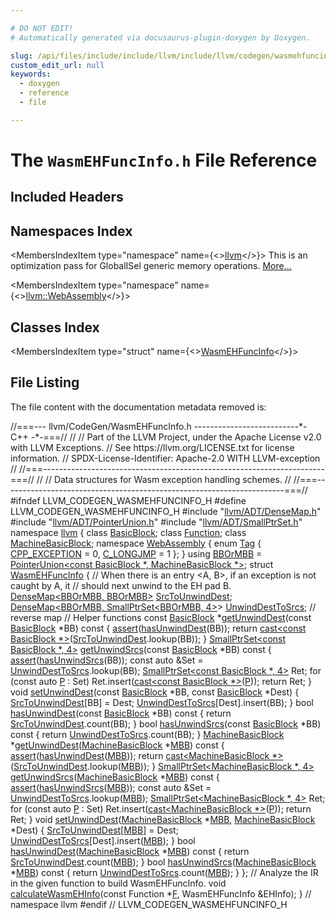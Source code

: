 ```yaml
---

# DO NOT EDIT!
# Automatically generated via docusaurus-plugin-doxygen by Doxygen.

slug: /api/files/include/include/llvm/include/llvm/codegen/wasmehfuncinfo-h
custom_edit_url: null
keywords:
  - doxygen
  - reference
  - file

---
```





# The `WasmEHFuncInfo.h` File Reference

<DoxygenPage pluginConfig={pluginConfig}>



## Included Headers

<IncludesList>
<IncludesListItem
  filePath="llvm/ADT/DenseMap.h"
  permalink="/docs/api/files/include/include/llvm/include/llvm/adt/densemap-h"
  isLocal="true" />
<IncludesListItem
  filePath="llvm/ADT/PointerUnion.h"
  permalink="/docs/api/files/include/include/llvm/include/llvm/adt/pointerunion-h"
  isLocal="true" />
<IncludesListItem
  filePath="llvm/ADT/SmallPtrSet.h"
  permalink="/docs/api/files/include/include/llvm/include/llvm/adt/smallptrset-h"
  isLocal="true" />
</IncludesList>

## Namespaces Index

<MembersIndex>

<MembersIndexItem
  type="namespace"
  name={<><a href="/docs/api/namespaces/llvm">llvm</a></>}>
This is an optimization pass for GlobalISel generic memory operations. <a href="/docs/api/namespaces/llvm/#details">More...</a>
</MembersIndexItem>

<MembersIndexItem
  type="namespace"
  name={<><a href="/docs/api/namespaces/llvm/webassembly">llvm::WebAssembly</a></>}>
</MembersIndexItem>

</MembersIndex>

## Classes Index

<MembersIndex>

<MembersIndexItem
  type="struct"
  name={<><a href="/docs/api/structs/llvm/wasmehfuncinfo">WasmEHFuncInfo</a></>}>
</MembersIndexItem>

</MembersIndex>


## File Listing

The file content with the documentation metadata removed is:

<ProgramListing>

<Link id="l00001" /><CodeLine lineNumber="1"><Highlight kind="comment">//===--- llvm/CodeGen/WasmEHFuncInfo.h --------------------------&#42;- C++ -&#42;-===//</Highlight><Highlight kind="normal"></Highlight></CodeLine>
<Link id="l00002" /><CodeLine lineNumber="2"><Highlight kind="normal"></Highlight><Highlight kind="comment">//</Highlight><Highlight kind="normal"></Highlight></CodeLine>
<Link id="l00003" /><CodeLine lineNumber="3"><Highlight kind="normal"></Highlight><Highlight kind="comment">// Part of the LLVM Project, under the Apache License v2.0 with LLVM Exceptions.</Highlight><Highlight kind="normal"></Highlight></CodeLine>
<Link id="l00004" /><CodeLine lineNumber="4"><Highlight kind="normal"></Highlight><Highlight kind="comment">// See https://llvm.org/LICENSE.txt for license information.</Highlight><Highlight kind="normal"></Highlight></CodeLine>
<Link id="l00005" /><CodeLine lineNumber="5"><Highlight kind="normal"></Highlight><Highlight kind="comment">// SPDX-License-Identifier: Apache-2.0 WITH LLVM-exception</Highlight><Highlight kind="normal"></Highlight></CodeLine>
<Link id="l00006" /><CodeLine lineNumber="6"><Highlight kind="normal"></Highlight><Highlight kind="comment">//</Highlight><Highlight kind="normal"></Highlight></CodeLine>
<Link id="l00007" /><CodeLine lineNumber="7"><Highlight kind="normal"></Highlight><Highlight kind="comment">//===----------------------------------------------------------------------===//</Highlight><Highlight kind="normal"></Highlight></CodeLine>
<Link id="l00008" /><CodeLine lineNumber="8"><Highlight kind="normal"></Highlight><Highlight kind="comment">//</Highlight><Highlight kind="normal"></Highlight></CodeLine>
<Link id="l00009" /><CodeLine lineNumber="9"><Highlight kind="normal"></Highlight><Highlight kind="comment">// Data structures for Wasm exception handling schemes.</Highlight><Highlight kind="normal"></Highlight></CodeLine>
<Link id="l00010" /><CodeLine lineNumber="10"><Highlight kind="normal"></Highlight><Highlight kind="comment">//</Highlight><Highlight kind="normal"></Highlight></CodeLine>
<Link id="l00011" /><CodeLine lineNumber="11"><Highlight kind="normal"></Highlight><Highlight kind="comment">//===----------------------------------------------------------------------===//</Highlight><Highlight kind="normal"></Highlight></CodeLine>
<Link id="l00012" /><CodeLine lineNumber="12"><Highlight kind="normal"></Highlight></CodeLine>
<Link id="l00013" /><CodeLine lineNumber="13"><Highlight kind="normal"></Highlight><Highlight kind="preprocessor">#ifndef LLVM&#95;CODEGEN&#95;WASMEHFUNCINFO&#95;H</Highlight><Highlight kind="normal"></Highlight></CodeLine>
<Link id="l00014" /><CodeLine lineNumber="14"><Highlight kind="normal"></Highlight><Highlight kind="preprocessor">#define LLVM&#95;CODEGEN&#95;WASMEHFUNCINFO&#95;H</Highlight><Highlight kind="normal"></Highlight></CodeLine>
<Link id="l00015" /><CodeLine lineNumber="15"><Highlight kind="normal"></Highlight></CodeLine>
<Link id="l00016" /><CodeLine lineNumber="16"><Highlight kind="normal"></Highlight><Highlight kind="preprocessor">#include &quot;<a href="/docs/api/files/include/include/llvm/include/llvm/adt/densemap-h">llvm/ADT/DenseMap.h</a>&quot;</Highlight><Highlight kind="normal"></Highlight></CodeLine>
<Link id="l00017" /><CodeLine lineNumber="17"><Highlight kind="normal"></Highlight><Highlight kind="preprocessor">#include &quot;<a href="/docs/api/files/include/include/llvm/include/llvm/adt/pointerunion-h">llvm/ADT/PointerUnion.h</a>&quot;</Highlight><Highlight kind="normal"></Highlight></CodeLine>
<Link id="l00018" /><CodeLine lineNumber="18"><Highlight kind="normal"></Highlight><Highlight kind="preprocessor">#include &quot;<a href="/docs/api/files/include/include/llvm/include/llvm/adt/smallptrset-h">llvm/ADT/SmallPtrSet.h</a>&quot;</Highlight><Highlight kind="normal"></Highlight></CodeLine>
<Link id="l00019" /><CodeLine lineNumber="19"><Highlight kind="normal"></Highlight></CodeLine>
<Link id="l00020" /><CodeLine lineNumber="20"><Highlight kind="normal"></Highlight><Highlight kind="keyword">namespace </Highlight><Highlight kind="normal"><a href="/docs/api/namespaces/llvm">llvm</a> &#123;</Highlight></CodeLine>
<Link id="l00021" /><CodeLine lineNumber="21"><Highlight kind="normal"></Highlight></CodeLine>
<Link id="l00022" /><CodeLine lineNumber="22"><Highlight kind="normal"></Highlight><Highlight kind="keyword">class </Highlight><Highlight kind="normal"><a href="/docs/api/classes/llvm/basicblock">BasicBlock</a>;</Highlight></CodeLine>
<Link id="l00023" /><CodeLine lineNumber="23"><Highlight kind="normal"></Highlight><Highlight kind="keyword">class </Highlight><Highlight kind="normal"><a href="/docs/api/classes/llvm/function">Function</a>;</Highlight></CodeLine>
<Link id="l00024" /><CodeLine lineNumber="24"><Highlight kind="normal"></Highlight><Highlight kind="keyword">class </Highlight><Highlight kind="normal"><a href="/docs/api/classes/llvm/machinebasicblock">MachineBasicBlock</a>;</Highlight></CodeLine>
<Link id="l00025" /><CodeLine lineNumber="25"><Highlight kind="normal"></Highlight></CodeLine>
<Link id="l00026" /><CodeLine lineNumber="26" lineLink="/docs/api/namespaces/llvm/webassembly"><Highlight kind="normal"></Highlight><Highlight kind="keyword">namespace </Highlight><Highlight kind="normal"><a href="/docs/api/namespaces/llvm/webassembly">WebAssembly</a> &#123;</Highlight></CodeLine>
<Link id="l00027" /><CodeLine lineNumber="27" lineLink="/docs/api/namespaces/llvm/webassembly/#a2ce2d5b62438d2fa7d7cb37d232f52a1a9401129ec84978eddfb390a99db7adf9"><Highlight kind="normal"></Highlight><Highlight kind="keyword">enum</Highlight><Highlight kind="normal"> <a href="/docs/api/namespaces/llvm/webassembly/#a2ce2d5b62438d2fa7d7cb37d232f52a1">Tag</a> &#123; <a href="/docs/api/namespaces/llvm/webassembly/#a2ce2d5b62438d2fa7d7cb37d232f52a1a2b2205e0ce930f6066cb652f7d17709e">CPP&#95;EXCEPTION</a> = 0, <a href="/docs/api/namespaces/llvm/webassembly/#a2ce2d5b62438d2fa7d7cb37d232f52a1a9401129ec84978eddfb390a99db7adf9">C&#95;LONGJMP</a> = 1 &#125;;</Highlight></CodeLine>
<Link id="l00028" /><CodeLine lineNumber="28"><Highlight kind="normal">&#125;</Highlight></CodeLine>
<Link id="l00029" /><CodeLine lineNumber="29"><Highlight kind="normal"></Highlight></CodeLine>
<Link id="l00030" /><CodeLine lineNumber="30" lineLink="/docs/api/namespaces/llvm/#ad26e0a886ed41b3db00f9e96f58c9e2e"><Highlight kind="normal"></Highlight><Highlight kind="keyword">using </Highlight><Highlight kind="normal"><a href="/docs/api/namespaces/llvm/#ad26e0a886ed41b3db00f9e96f58c9e2e">BBOrMBB</a> = <a href="/docs/api/classes/llvm/pointerunion">PointerUnion&lt;const BasicBlock &#42;, MachineBasicBlock &#42;&gt;</a>;</Highlight></CodeLine>
<Link id="l00031" /><CodeLine lineNumber="31"><Highlight kind="normal"></Highlight></CodeLine>
<Link id="l00032" /><CodeLine lineNumber="32" lineLink="/docs/api/structs/llvm/wasmehfuncinfo"><Highlight kind="normal"></Highlight><Highlight kind="keyword">struct </Highlight><Highlight kind="normal"><a href="/docs/api/structs/llvm/wasmehfuncinfo">WasmEHFuncInfo</a> &#123;</Highlight></CodeLine>
<Link id="l00033" /><CodeLine lineNumber="33"><Highlight kind="normal">  </Highlight><Highlight kind="comment">// When there is an entry &lt;A, B&gt;, if an exception is not caught by A, it</Highlight><Highlight kind="normal"></Highlight></CodeLine>
<Link id="l00034" /><CodeLine lineNumber="34"><Highlight kind="normal">  </Highlight><Highlight kind="comment">// should next unwind to the EH pad B.</Highlight><Highlight kind="normal"></Highlight></CodeLine>
<Link id="l00035" /><CodeLine lineNumber="35" lineLink="/docs/api/structs/llvm/wasmehfuncinfo/#af88cf4d6f8fb68dd00ba4875609c2af2"><Highlight kind="normal">  <a href="/docs/api/classes/llvm/densemap">DenseMap&lt;BBOrMBB, BBOrMBB&gt;</a> <a href="/docs/api/structs/llvm/wasmehfuncinfo/#af88cf4d6f8fb68dd00ba4875609c2af2">SrcToUnwindDest</a>;</Highlight></CodeLine>
<Link id="l00036" /><CodeLine lineNumber="36" lineLink="/docs/api/structs/llvm/wasmehfuncinfo/#a074a38ccf278711929e1c72d933bfc17"><Highlight kind="normal">  <a href="/docs/api/classes/llvm/densemap">DenseMap&lt;BBOrMBB, SmallPtrSet&lt;BBOrMBB, 4&gt;</a>&gt; <a href="/docs/api/structs/llvm/wasmehfuncinfo/#a074a38ccf278711929e1c72d933bfc17">UnwindDestToSrcs</a>; </Highlight><Highlight kind="comment">// reverse map</Highlight><Highlight kind="normal"></Highlight></CodeLine>
<Link id="l00037" /><CodeLine lineNumber="37"><Highlight kind="normal"></Highlight></CodeLine>
<Link id="l00038" /><CodeLine lineNumber="38"><Highlight kind="normal">  </Highlight><Highlight kind="comment">// Helper functions</Highlight><Highlight kind="normal"></Highlight></CodeLine>
<Link id="l00039" /><CodeLine lineNumber="39" lineLink="/docs/api/structs/llvm/wasmehfuncinfo/#a09f8487c2b785968c78d8a19f2ad3248"><Highlight kind="normal">  </Highlight><Highlight kind="keyword">const</Highlight><Highlight kind="normal"> <a href="/docs/api/classes/llvm/basicblock">BasicBlock</a> &#42;<a href="/docs/api/structs/llvm/wasmehfuncinfo/#a09f8487c2b785968c78d8a19f2ad3248">getUnwindDest</a>(</Highlight><Highlight kind="keyword">const</Highlight><Highlight kind="normal"> <a href="/docs/api/classes/llvm/basicblock">BasicBlock</a> &#42;BB)</Highlight><Highlight kind="keyword"> const </Highlight><Highlight kind="normal">&#123;</Highlight></CodeLine>
<Link id="l00040" /><CodeLine lineNumber="40"><Highlight kind="normal">    <a href="/docs/api/files/lib/lib/target/lib/target/amdgpu/silowercontrolflow-cpp/#a4868c5d81c5ccc98c47aeab6244346a0">assert</a>(<a href="/docs/api/structs/llvm/wasmehfuncinfo/#acc13b7bf0f186e5ee118c7302f984462">hasUnwindDest</a>(BB));</Highlight></CodeLine>
<Link id="l00041" /><CodeLine lineNumber="41"><Highlight kind="normal">    </Highlight><Highlight kind="keywordflow">return</Highlight><Highlight kind="normal"> <a href="/docs/api/namespaces/llvm/#ac4fc845f5ed92de63cd4474f128f5fc5">cast&lt;const BasicBlock &#42;&gt;</a>(<a href="/docs/api/structs/llvm/wasmehfuncinfo/#af88cf4d6f8fb68dd00ba4875609c2af2">SrcToUnwindDest</a>.lookup(BB));</Highlight></CodeLine>
<Link id="l00042" /><CodeLine lineNumber="42"><Highlight kind="normal">  &#125;</Highlight></CodeLine>
<Link id="l00043" /><CodeLine lineNumber="43" lineLink="/docs/api/structs/llvm/wasmehfuncinfo/#a02abb07c99a984154691d419bb80b9b6"><Highlight kind="normal">  <a href="/docs/api/classes/llvm/smallptrset">SmallPtrSet&lt;const BasicBlock &#42;, 4&gt;</a> <a href="/docs/api/structs/llvm/wasmehfuncinfo/#a02abb07c99a984154691d419bb80b9b6">getUnwindSrcs</a>(</Highlight><Highlight kind="keyword">const</Highlight><Highlight kind="normal"> <a href="/docs/api/classes/llvm/basicblock">BasicBlock</a> &#42;BB)</Highlight><Highlight kind="keyword"> const </Highlight><Highlight kind="normal">&#123;</Highlight></CodeLine>
<Link id="l00044" /><CodeLine lineNumber="44"><Highlight kind="normal">    <a href="/docs/api/files/lib/lib/target/lib/target/amdgpu/silowercontrolflow-cpp/#a4868c5d81c5ccc98c47aeab6244346a0">assert</a>(<a href="/docs/api/structs/llvm/wasmehfuncinfo/#a2771567375a81d4287ad114f69117b01">hasUnwindSrcs</a>(BB));</Highlight></CodeLine>
<Link id="l00045" /><CodeLine lineNumber="45"><Highlight kind="normal">    </Highlight><Highlight kind="keyword">const</Highlight><Highlight kind="normal"> </Highlight><Highlight kind="keyword">auto</Highlight><Highlight kind="normal"> &amp;Set = <a href="/docs/api/structs/llvm/wasmehfuncinfo/#a074a38ccf278711929e1c72d933bfc17">UnwindDestToSrcs</a>.lookup(BB);</Highlight></CodeLine>
<Link id="l00046" /><CodeLine lineNumber="46"><Highlight kind="normal">    <a href="/docs/api/classes/llvm/smallptrset">SmallPtrSet&lt;const BasicBlock &#42;, 4&gt;</a> Ret;</Highlight></CodeLine>
<Link id="l00047" /><CodeLine lineNumber="47"><Highlight kind="normal">    </Highlight><Highlight kind="keywordflow">for</Highlight><Highlight kind="normal"> (</Highlight><Highlight kind="keyword">const</Highlight><Highlight kind="normal"> </Highlight><Highlight kind="keyword">auto</Highlight><Highlight kind="normal"> <a href="/docs/api/files/lib/lib/option/option-cpp/#a04665169063c8ca1f2ea96c27fc7c2b2">P</a> : Set)</Highlight></CodeLine>
<Link id="l00048" /><CodeLine lineNumber="48"><Highlight kind="normal">      Ret.insert(<a href="/docs/api/namespaces/llvm/#ac4fc845f5ed92de63cd4474f128f5fc5">cast&lt;const BasicBlock &#42;&gt;</a>(<a href="/docs/api/files/lib/lib/option/option-cpp/#a04665169063c8ca1f2ea96c27fc7c2b2">P</a>));</Highlight></CodeLine>
<Link id="l00049" /><CodeLine lineNumber="49"><Highlight kind="normal">    </Highlight><Highlight kind="keywordflow">return</Highlight><Highlight kind="normal"> Ret;</Highlight></CodeLine>
<Link id="l00050" /><CodeLine lineNumber="50"><Highlight kind="normal">  &#125;</Highlight></CodeLine>
<Link id="l00051" /><CodeLine lineNumber="51" lineLink="/docs/api/structs/llvm/wasmehfuncinfo/#a90865e307bbe5b66e4286ff65160884f"><Highlight kind="normal">  </Highlight><Highlight kind="keywordtype">void</Highlight><Highlight kind="normal"> <a href="/docs/api/structs/llvm/wasmehfuncinfo/#a90865e307bbe5b66e4286ff65160884f">setUnwindDest</a>(</Highlight><Highlight kind="keyword">const</Highlight><Highlight kind="normal"> <a href="/docs/api/classes/llvm/basicblock">BasicBlock</a> &#42;BB, </Highlight><Highlight kind="keyword">const</Highlight><Highlight kind="normal"> <a href="/docs/api/classes/llvm/basicblock">BasicBlock</a> &#42;Dest) &#123;</Highlight></CodeLine>
<Link id="l00052" /><CodeLine lineNumber="52"><Highlight kind="normal">    <a href="/docs/api/structs/llvm/wasmehfuncinfo/#af88cf4d6f8fb68dd00ba4875609c2af2">SrcToUnwindDest</a>&#91;BB&#93; = Dest;</Highlight></CodeLine>
<Link id="l00053" /><CodeLine lineNumber="53"><Highlight kind="normal">    <a href="/docs/api/structs/llvm/wasmehfuncinfo/#a074a38ccf278711929e1c72d933bfc17">UnwindDestToSrcs</a>&#91;Dest&#93;.insert(BB);</Highlight></CodeLine>
<Link id="l00054" /><CodeLine lineNumber="54"><Highlight kind="normal">  &#125;</Highlight></CodeLine>
<Link id="l00055" /><CodeLine lineNumber="55" lineLink="/docs/api/structs/llvm/wasmehfuncinfo/#acc13b7bf0f186e5ee118c7302f984462"><Highlight kind="normal">  </Highlight><Highlight kind="keywordtype">bool</Highlight><Highlight kind="normal"> <a href="/docs/api/structs/llvm/wasmehfuncinfo/#acc13b7bf0f186e5ee118c7302f984462">hasUnwindDest</a>(</Highlight><Highlight kind="keyword">const</Highlight><Highlight kind="normal"> <a href="/docs/api/classes/llvm/basicblock">BasicBlock</a> &#42;BB)</Highlight><Highlight kind="keyword"> const </Highlight><Highlight kind="normal">&#123;</Highlight></CodeLine>
<Link id="l00056" /><CodeLine lineNumber="56"><Highlight kind="normal">    </Highlight><Highlight kind="keywordflow">return</Highlight><Highlight kind="normal"> <a href="/docs/api/structs/llvm/wasmehfuncinfo/#af88cf4d6f8fb68dd00ba4875609c2af2">SrcToUnwindDest</a>.count(BB);</Highlight></CodeLine>
<Link id="l00057" /><CodeLine lineNumber="57"><Highlight kind="normal">  &#125;</Highlight></CodeLine>
<Link id="l00058" /><CodeLine lineNumber="58" lineLink="/docs/api/structs/llvm/wasmehfuncinfo/#a2771567375a81d4287ad114f69117b01"><Highlight kind="normal">  </Highlight><Highlight kind="keywordtype">bool</Highlight><Highlight kind="normal"> <a href="/docs/api/structs/llvm/wasmehfuncinfo/#a2771567375a81d4287ad114f69117b01">hasUnwindSrcs</a>(</Highlight><Highlight kind="keyword">const</Highlight><Highlight kind="normal"> <a href="/docs/api/classes/llvm/basicblock">BasicBlock</a> &#42;BB)</Highlight><Highlight kind="keyword"> const </Highlight><Highlight kind="normal">&#123;</Highlight></CodeLine>
<Link id="l00059" /><CodeLine lineNumber="59"><Highlight kind="normal">    </Highlight><Highlight kind="keywordflow">return</Highlight><Highlight kind="normal"> <a href="/docs/api/structs/llvm/wasmehfuncinfo/#a074a38ccf278711929e1c72d933bfc17">UnwindDestToSrcs</a>.count(BB);</Highlight></CodeLine>
<Link id="l00060" /><CodeLine lineNumber="60"><Highlight kind="normal">  &#125;</Highlight></CodeLine>
<Link id="l00061" /><CodeLine lineNumber="61"><Highlight kind="normal"></Highlight></CodeLine>
<Link id="l00062" /><CodeLine lineNumber="62" lineLink="/docs/api/structs/llvm/wasmehfuncinfo/#a9af82582f00b4ecb78b479ffc73e0461"><Highlight kind="normal">  <a href="/docs/api/classes/llvm/machinebasicblock">MachineBasicBlock</a> &#42;<a href="/docs/api/structs/llvm/wasmehfuncinfo/#a9af82582f00b4ecb78b479ffc73e0461">getUnwindDest</a>(<a href="/docs/api/classes/llvm/machinebasicblock">MachineBasicBlock</a> &#42;<a href="/docs/api/files/lib/lib/target/lib/target/arm/armslshardening-cpp/#a5958512eae2979bd2eb383977996a600">MBB</a>)</Highlight><Highlight kind="keyword"> const </Highlight><Highlight kind="normal">&#123;</Highlight></CodeLine>
<Link id="l00063" /><CodeLine lineNumber="63"><Highlight kind="normal">    <a href="/docs/api/files/lib/lib/target/lib/target/amdgpu/silowercontrolflow-cpp/#a4868c5d81c5ccc98c47aeab6244346a0">assert</a>(<a href="/docs/api/structs/llvm/wasmehfuncinfo/#acc13b7bf0f186e5ee118c7302f984462">hasUnwindDest</a>(<a href="/docs/api/files/lib/lib/target/lib/target/arm/armslshardening-cpp/#a5958512eae2979bd2eb383977996a600">MBB</a>));</Highlight></CodeLine>
<Link id="l00064" /><CodeLine lineNumber="64"><Highlight kind="normal">    </Highlight><Highlight kind="keywordflow">return</Highlight><Highlight kind="normal"> <a href="/docs/api/namespaces/llvm/#ac4fc845f5ed92de63cd4474f128f5fc5">cast&lt;MachineBasicBlock &#42;&gt;</a>(<a href="/docs/api/structs/llvm/wasmehfuncinfo/#af88cf4d6f8fb68dd00ba4875609c2af2">SrcToUnwindDest</a>.lookup(<a href="/docs/api/files/lib/lib/target/lib/target/arm/armslshardening-cpp/#a5958512eae2979bd2eb383977996a600">MBB</a>));</Highlight></CodeLine>
<Link id="l00065" /><CodeLine lineNumber="65"><Highlight kind="normal">  &#125;</Highlight></CodeLine>
<Link id="l00066" /><CodeLine lineNumber="66"><Highlight kind="normal">  <a href="/docs/api/classes/llvm/smallptrset">SmallPtrSet&lt;MachineBasicBlock &#42;, 4&gt;</a></Highlight></CodeLine>
<Link id="l00067" /><CodeLine lineNumber="67" lineLink="/docs/api/structs/llvm/wasmehfuncinfo/#a49c6cb2826f69eb03755ebc609e0e009"><Highlight kind="normal">  <a href="/docs/api/structs/llvm/wasmehfuncinfo/#a49c6cb2826f69eb03755ebc609e0e009">getUnwindSrcs</a>(<a href="/docs/api/classes/llvm/machinebasicblock">MachineBasicBlock</a> &#42;<a href="/docs/api/files/lib/lib/target/lib/target/arm/armslshardening-cpp/#a5958512eae2979bd2eb383977996a600">MBB</a>)</Highlight><Highlight kind="keyword"> const </Highlight><Highlight kind="normal">&#123;</Highlight></CodeLine>
<Link id="l00068" /><CodeLine lineNumber="68"><Highlight kind="normal">    <a href="/docs/api/files/lib/lib/target/lib/target/amdgpu/silowercontrolflow-cpp/#a4868c5d81c5ccc98c47aeab6244346a0">assert</a>(<a href="/docs/api/structs/llvm/wasmehfuncinfo/#a2771567375a81d4287ad114f69117b01">hasUnwindSrcs</a>(<a href="/docs/api/files/lib/lib/target/lib/target/arm/armslshardening-cpp/#a5958512eae2979bd2eb383977996a600">MBB</a>));</Highlight></CodeLine>
<Link id="l00069" /><CodeLine lineNumber="69"><Highlight kind="normal">    </Highlight><Highlight kind="keyword">const</Highlight><Highlight kind="normal"> </Highlight><Highlight kind="keyword">auto</Highlight><Highlight kind="normal"> &amp;Set = <a href="/docs/api/structs/llvm/wasmehfuncinfo/#a074a38ccf278711929e1c72d933bfc17">UnwindDestToSrcs</a>.lookup(<a href="/docs/api/files/lib/lib/target/lib/target/arm/armslshardening-cpp/#a5958512eae2979bd2eb383977996a600">MBB</a>);</Highlight></CodeLine>
<Link id="l00070" /><CodeLine lineNumber="70"><Highlight kind="normal">    <a href="/docs/api/classes/llvm/smallptrset">SmallPtrSet&lt;MachineBasicBlock &#42;, 4&gt;</a> Ret;</Highlight></CodeLine>
<Link id="l00071" /><CodeLine lineNumber="71"><Highlight kind="normal">    </Highlight><Highlight kind="keywordflow">for</Highlight><Highlight kind="normal"> (</Highlight><Highlight kind="keyword">const</Highlight><Highlight kind="normal"> </Highlight><Highlight kind="keyword">auto</Highlight><Highlight kind="normal"> <a href="/docs/api/files/lib/lib/option/option-cpp/#a04665169063c8ca1f2ea96c27fc7c2b2">P</a> : Set)</Highlight></CodeLine>
<Link id="l00072" /><CodeLine lineNumber="72"><Highlight kind="normal">      Ret.insert(<a href="/docs/api/namespaces/llvm/#ac4fc845f5ed92de63cd4474f128f5fc5">cast&lt;MachineBasicBlock &#42;&gt;</a>(<a href="/docs/api/files/lib/lib/option/option-cpp/#a04665169063c8ca1f2ea96c27fc7c2b2">P</a>));</Highlight></CodeLine>
<Link id="l00073" /><CodeLine lineNumber="73"><Highlight kind="normal">    </Highlight><Highlight kind="keywordflow">return</Highlight><Highlight kind="normal"> Ret;</Highlight></CodeLine>
<Link id="l00074" /><CodeLine lineNumber="74"><Highlight kind="normal">  &#125;</Highlight></CodeLine>
<Link id="l00075" /><CodeLine lineNumber="75" lineLink="/docs/api/structs/llvm/wasmehfuncinfo/#a62d40877d09ce84d61017c551de1ef41"><Highlight kind="normal">  </Highlight><Highlight kind="keywordtype">void</Highlight><Highlight kind="normal"> <a href="/docs/api/structs/llvm/wasmehfuncinfo/#a62d40877d09ce84d61017c551de1ef41">setUnwindDest</a>(<a href="/docs/api/classes/llvm/machinebasicblock">MachineBasicBlock</a> &#42;<a href="/docs/api/files/lib/lib/target/lib/target/arm/armslshardening-cpp/#a5958512eae2979bd2eb383977996a600">MBB</a>, <a href="/docs/api/classes/llvm/machinebasicblock">MachineBasicBlock</a> &#42;Dest) &#123;</Highlight></CodeLine>
<Link id="l00076" /><CodeLine lineNumber="76"><Highlight kind="normal">    <a href="/docs/api/structs/llvm/wasmehfuncinfo/#af88cf4d6f8fb68dd00ba4875609c2af2">SrcToUnwindDest</a>&#91;<a href="/docs/api/files/lib/lib/target/lib/target/arm/armslshardening-cpp/#a5958512eae2979bd2eb383977996a600">MBB</a>&#93; = Dest;</Highlight></CodeLine>
<Link id="l00077" /><CodeLine lineNumber="77"><Highlight kind="normal">    <a href="/docs/api/structs/llvm/wasmehfuncinfo/#a074a38ccf278711929e1c72d933bfc17">UnwindDestToSrcs</a>&#91;Dest&#93;.insert(<a href="/docs/api/files/lib/lib/target/lib/target/arm/armslshardening-cpp/#a5958512eae2979bd2eb383977996a600">MBB</a>);</Highlight></CodeLine>
<Link id="l00078" /><CodeLine lineNumber="78"><Highlight kind="normal">  &#125;</Highlight></CodeLine>
<Link id="l00079" /><CodeLine lineNumber="79" lineLink="/docs/api/structs/llvm/wasmehfuncinfo/#a4534151222fa9e48906f778ecc4400b8"><Highlight kind="normal">  </Highlight><Highlight kind="keywordtype">bool</Highlight><Highlight kind="normal"> <a href="/docs/api/structs/llvm/wasmehfuncinfo/#a4534151222fa9e48906f778ecc4400b8">hasUnwindDest</a>(<a href="/docs/api/classes/llvm/machinebasicblock">MachineBasicBlock</a> &#42;<a href="/docs/api/files/lib/lib/target/lib/target/arm/armslshardening-cpp/#a5958512eae2979bd2eb383977996a600">MBB</a>)</Highlight><Highlight kind="keyword"> const </Highlight><Highlight kind="normal">&#123;</Highlight></CodeLine>
<Link id="l00080" /><CodeLine lineNumber="80"><Highlight kind="normal">    </Highlight><Highlight kind="keywordflow">return</Highlight><Highlight kind="normal"> <a href="/docs/api/structs/llvm/wasmehfuncinfo/#af88cf4d6f8fb68dd00ba4875609c2af2">SrcToUnwindDest</a>.count(<a href="/docs/api/files/lib/lib/target/lib/target/arm/armslshardening-cpp/#a5958512eae2979bd2eb383977996a600">MBB</a>);</Highlight></CodeLine>
<Link id="l00081" /><CodeLine lineNumber="81"><Highlight kind="normal">  &#125;</Highlight></CodeLine>
<Link id="l00082" /><CodeLine lineNumber="82" lineLink="/docs/api/structs/llvm/wasmehfuncinfo/#a8ce4f020dc8827a7b53c9af01e52c883"><Highlight kind="normal">  </Highlight><Highlight kind="keywordtype">bool</Highlight><Highlight kind="normal"> <a href="/docs/api/structs/llvm/wasmehfuncinfo/#a8ce4f020dc8827a7b53c9af01e52c883">hasUnwindSrcs</a>(<a href="/docs/api/classes/llvm/machinebasicblock">MachineBasicBlock</a> &#42;<a href="/docs/api/files/lib/lib/target/lib/target/arm/armslshardening-cpp/#a5958512eae2979bd2eb383977996a600">MBB</a>)</Highlight><Highlight kind="keyword"> const </Highlight><Highlight kind="normal">&#123;</Highlight></CodeLine>
<Link id="l00083" /><CodeLine lineNumber="83"><Highlight kind="normal">    </Highlight><Highlight kind="keywordflow">return</Highlight><Highlight kind="normal"> <a href="/docs/api/structs/llvm/wasmehfuncinfo/#a074a38ccf278711929e1c72d933bfc17">UnwindDestToSrcs</a>.count(<a href="/docs/api/files/lib/lib/target/lib/target/arm/armslshardening-cpp/#a5958512eae2979bd2eb383977996a600">MBB</a>);</Highlight></CodeLine>
<Link id="l00084" /><CodeLine lineNumber="84"><Highlight kind="normal">  &#125;</Highlight></CodeLine>
<Link id="l00085" /><CodeLine lineNumber="85"><Highlight kind="normal">&#125;;</Highlight></CodeLine>
<Link id="l00086" /><CodeLine lineNumber="86"><Highlight kind="normal"></Highlight></CodeLine>
<Link id="l00087" /><CodeLine lineNumber="87"><Highlight kind="normal"></Highlight><Highlight kind="comment">// Analyze the IR in the given function to build WasmEHFuncInfo.</Highlight><Highlight kind="normal"></Highlight></CodeLine>
<Link id="l00088" /><CodeLine lineNumber="88"><Highlight kind="normal"></Highlight><Highlight kind="keywordtype">void</Highlight><Highlight kind="normal"> <a href="/docs/api/namespaces/llvm/#ac3fd09aad409fbbe332f6e29711d7698">calculateWasmEHInfo</a>(</Highlight><Highlight kind="keyword">const</Highlight><Highlight kind="normal"> Function &#42;<a href="/docs/api/files/lib/lib/support/md5-cpp/#a96d73bbd7af15cb1fc38c3f4a3bd82e9">F</a>, WasmEHFuncInfo &amp;EHInfo);</Highlight></CodeLine>
<Link id="l00089" /><CodeLine lineNumber="89"><Highlight kind="normal"></Highlight></CodeLine>
<Link id="l00090" /><CodeLine lineNumber="90"><Highlight kind="normal">&#125; </Highlight><Highlight kind="comment">// namespace llvm</Highlight><Highlight kind="normal"></Highlight></CodeLine>
<Link id="l00091" /><CodeLine lineNumber="91"><Highlight kind="normal"></Highlight></CodeLine>
<Link id="l00092" /><CodeLine lineNumber="92"><Highlight kind="normal"></Highlight><Highlight kind="preprocessor">#endif </Highlight><Highlight kind="comment">// LLVM&#95;CODEGEN&#95;WASMEHFUNCINFO&#95;H</Highlight><Highlight kind="normal"></Highlight></CodeLine>

</ProgramListing>

</DoxygenPage>
